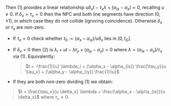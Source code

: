 Then (1) provides a linear relationship $u \delta_x t - \tau_x \lambda + (\alpha_{ix} - \alpha_{x}) = 0$, recalling $u \neq 0$.
If $\delta_x = \tau_x = 0$ then the NPC and both line segments have direction $(0, \pm 1)$, in which case they do not collide (ignoring coincidence).<QedIcon/>
Otherwise $\delta_x$ or $\tau_x$ are non-zero.
- If $\tau_x = 0$ check whether $t_0 := (\alpha_x - \alpha_{ix}) / u \delta_x$ lies in $[0,  t_\Omega]$.<QedIcon/>
- If $\delta_x = 0$ then (2) is $\lambda_i + ut - \lambda\tau_y + (\alpha_{iy} - \alpha_y) = 0$ where $\lambda = (\alpha_{ix} - \alpha_x) / \tau_x$ via (1).
  Equivalently:
  > $t = -\frac{1}{u} \lambda_i +  (\alpha_x - \alpha_{ix}) \frac{\tau_y}{u \tau_x} + (\alpha_y - \alpha_{iy}) \frac{1}{u}$

- If they are both non-zero dividing (1) we obtain:
> $t = \frac{\tau_x}{u \delta_x} \lambda + \frac{\alpha_x - \alpha_{ix}}{u \delta_x}$
where $\tau_x \neq 0$.
